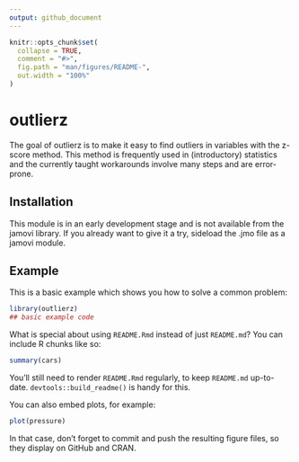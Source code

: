 ```yaml
---
output: github_document
---
```


<!-- README.md is generated from README.Rmd. Please edit that file -->

```r
knitr::opts_chunk$set(
  collapse = TRUE,
  comment = "#>",
  fig.path = "man/figures/README-",
  out.width = "100%"
)
```

# outlierz

<!-- badges: start -->
<!-- badges: end -->

The goal of outlierz is to make it easy to find outliers in variables with
the z-score method. This method is frequently used in (introductory) statistics
and the currently taught workarounds involve many steps and are error-prone.

## Installation

This module is in an early development stage and is not available from the
jamovi library. If you already want to give it a try, sideload the .jmo file
as a jamovi module.

## Example

<Will follow>


This is a basic example which shows you how to solve a common problem:

```r
library(outlierz)
## basic example code
```

What is special about using `README.Rmd` instead of just `README.md`? You can include R chunks like so:

```r
summary(cars)
```

You'll still need to render `README.Rmd` regularly, to keep `README.md` up-to-date. `devtools::build_readme()` is handy for this.

You can also embed plots, for example:

```r
plot(pressure)
```

In that case, don't forget to commit and push the resulting figure files, so they display on GitHub and CRAN.
